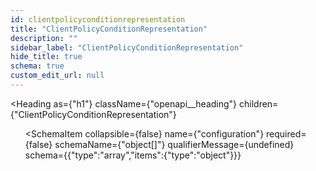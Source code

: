 ```yaml
---
id: clientpolicyconditionrepresentation
title: "ClientPolicyConditionRepresentation"
description: ""
sidebar_label: "ClientPolicyConditionRepresentation"
hide_title: true
schema: true
custom_edit_url: null
---
```



<Heading
  as={"h1"}
  className={"openapi__heading"}
  children={"ClientPolicyConditionRepresentation"}
>
</Heading>





<ul>
  <SchemaItem
    collapsible={false}
    name={"condition"}
    required={false}
    schemaName={"string"}
    qualifierMessage={undefined}
    schema={{"type":"string"}}
  >
    
  </SchemaItem><SchemaItem
    collapsible={false}
    name={"configuration"}
    required={false}
    schemaName={"object[]"}
    qualifierMessage={undefined}
    schema={{"type":"array","items":{"type":"object"}}}
  >
    
  </SchemaItem>
</ul>
            